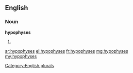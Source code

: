 ==English==

===Noun===
'''hypophyses'''

# {{plural of|hypophysis}}

[[Category:English plurals]]

[[ar:hypophyses]]
[[el:hypophyses]]
[[fr:hypophyses]]
[[mg:hypophyses]]
[[my:hypophyses]]